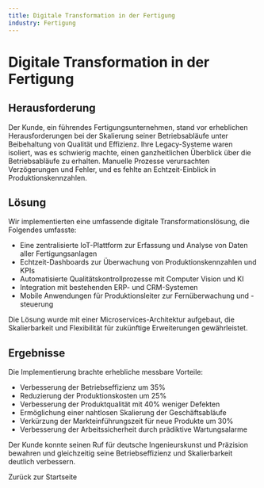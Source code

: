```yaml
---
title: Digitale Transformation in der Fertigung
industry: Fertigung
---
```



# Digitale Transformation in der Fertigung

## Herausforderung

Der Kunde, ein führendes Fertigungsunternehmen, stand vor erheblichen Herausforderungen bei der Skalierung seiner Betriebsabläufe unter Beibehaltung von Qualität und Effizienz. Ihre Legacy-Systeme waren isoliert, was es schwierig machte, einen ganzheitlichen Überblick über die Betriebsabläufe zu erhalten. Manuelle Prozesse verursachten Verzögerungen und Fehler, und es fehlte an Echtzeit-Einblick in Produktionskennzahlen.

## Lösung

Wir implementierten eine umfassende digitale Transformationslösung, die Folgendes umfasste:

- Eine zentralisierte IoT-Plattform zur Erfassung und Analyse von Daten aller Fertigungsanlagen
- Echtzeit-Dashboards zur Überwachung von Produktionskennzahlen und KPIs
- Automatisierte Qualitätskontrollprozesse mit Computer Vision und KI
- Integration mit bestehenden ERP- und CRM-Systemen
- Mobile Anwendungen für Produktionsleiter zur Fernüberwachung und -steuerung

Die Lösung wurde mit einer Microservices-Architektur aufgebaut, die Skalierbarkeit und Flexibilität für zukünftige Erweiterungen gewährleistet.

## Ergebnisse

Die Implementierung brachte erhebliche messbare Vorteile:

- Verbesserung der Betriebseffizienz um 35%
- Reduzierung der Produktionskosten um 25%
- Verbesserung der Produktqualität mit 40% weniger Defekten
- Ermöglichung einer nahtlosen Skalierung der Geschäftsabläufe
- Verkürzung der Markteinführungszeit für neue Produkte um 30%
- Verbesserung der Arbeitssicherheit durch prädiktive Wartungsalarme

Der Kunde konnte seinen Ruf für deutsche Ingenieurskunst und Präzision bewahren und gleichzeitig seine Betriebseffizienz und Skalierbarkeit deutlich verbessern.

<div class="back-link">
  <Link href="/de">Zurück zur Startseite</Link>
</div>
